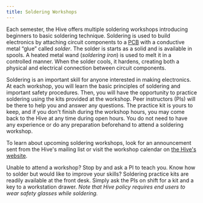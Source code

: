 ```yaml
---
title: Soldering Workshops
---
```


Each semester, the Hive offers multiple soldering workshops introducing beginners to basic soldering technique. Soldering is used to build electronics by attaching circuit components to a [PCB](https://wiki.hive.ece.gatech.edu/doku.php?id=pcb-basics) with a conductive metal “glue” called *solder*. The solder is starts as a solid and is available in spools. A heated metal wand (*soldering iron*) is used to melt it in a controlled manner. When the solder cools, it hardens, creating both a physical and electrical connection between circuit components.

Soldering is an important skill for anyone interested in making electronics. At each workshop, you will learn the basic principles of soldering and important safety procedures. Then, you will have the opportunity to practice soldering using the kits provided at the workshop. Peer instructors (PIs) will be there to help you and answer any questions. The practice kit is yours to keep, and if you don't finish during the workshop hours, you may come back to the Hive at any time during open hours. You do not need to have any experience or do any preparation beforehand to attend a soldering workshop. 

To learn about upcoming soldering workshops, look for an announcement sent from the Hive's mailing list or visit the workshop calendar on [the Hive's website](https://hive.ece.gatech.edu/).

Unable to attend a workshop? Stop by and ask a PI to teach you. Know how to solder but would like to improve your skills? Soldering practice kits are readily available at the front desk. Simply ask the PIs on shift for a kit and a key to a workstation drawer. *Note that Hive policy requires end users to wear safety glasses while soldering.* 